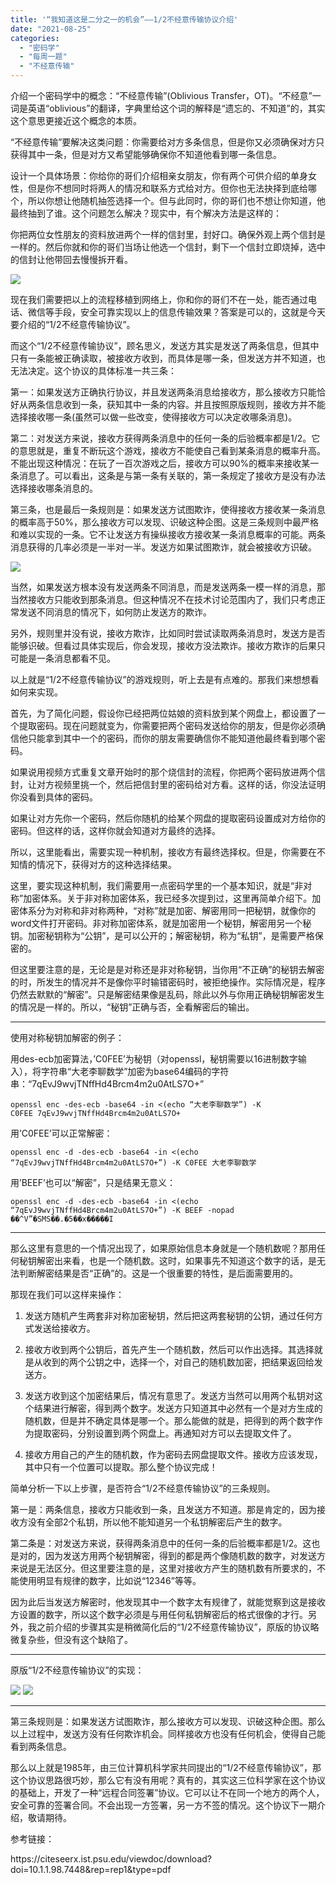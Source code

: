 ```yaml
---
title: '“我知道这是二分之一的机会”——1/2不经意传输协议介绍'
date: "2021-08-25"
categories:
  - "密码学"
  - "每周一题"
  - "不经意传输"
---
```


介绍一个密码学中的概念：“不经意传输”(Oblivious Transfer，OT)。“不经意”一词是英语“oblivious”的翻译，字典里给这个词的解释是“遗忘的、不知道”的，其实这个意思更接近这个概念的本质。

“不经意传输”要解决这类问题：你需要给对方多条信息，但是你又必须确保对方只获得其中一条，但是对方又希望能够确保你不知道他看到哪一条信息。

设计一个具体场景：你给你的哥们介绍相亲女朋友，你有两个可供介绍的单身女性，但是你不想同时将两人的情况和联系方式给对方。但你也无法抉择到底给哪个，所以你想让他随机抽签选择一个。但与此同时，你的哥们也不想让你知道，他最终抽到了谁。这个问题怎么解决？现实中，有个解决方法是这样的：

你把两位女性朋友的资料放进两个一样的信封里，封好口。确保外观上两个信封是一样的。然后你就和你的哥们当场让他选一个信封，剩下一个信封立即烧掉，选中的信封让他带回去慢慢拆开看。

![](https://pic4.zhimg.com/80/v2-51ed24b517f155c18ba2b3d241bbf733_720w.jpg)

现在我们需要把以上的流程移植到网络上，你和你的哥们不在一处，能否通过电话、微信等手段，安全可靠实现以上的信息传输效果？答案是可以的，这就是今天要介绍的“1/2不经意传输协议”。

而这个“1/2不经意传输协议”，顾名思义，发送方其实是发送了两条信息，但其中只有一条能被正确读取，被接收方收到，而具体是哪一条，但发送方并不知道，也无法决定。这个协议的具体标准一共三条：

第一：如果发送方正确执行协议，并且发送两条消息给接收方，那么接收方只能恰好从两条信息收到一条，获知其中一条的内容。并且按照原版规则，接收方并不能选择接收哪一条(虽然可以做一些改变，使得接收方可以决定收哪条消息)。

第二：对发送方来说，接收方获得两条消息中的任何一条的后验概率都是1/2。它的意思就是，重复不断玩这个游戏，接收方不能使自己看到某条消息的概率升高。不能出现这种情况：在玩了一百次游戏之后，接收方可以90%的概率来接收某一条消息了。可以看出，这条是与第一条有关联的，第一条规定了接收方是没有办法选择接收哪条消息的。

第三条，也是最后一条规则是：如果发送方试图欺诈，使得接收方接收某一条消息的概率高于50%，那么接收方可以发现、识破这种企图。这是三条规则中最严格和难以实现的一条。它不让发送方有操纵接收方接收某一条消息概率的可能。两条消息获得的几率必须是一半对一半。发送方如果试图欺诈，就会被接收方识破。

![](https://pic3.zhimg.com/80/v2-a9fad95bf56c53f08a8afae46dca7252_720w.jpg)

当然，如果发送方根本没有发送两条不同消息，而是发送两条一模一样的消息，那当然接收方只能收到那条消息。但这种情况不在技术讨论范围内了，我们只考虑正常发送不同消息的情况下，如何防止发送方的欺诈。

另外，规则里并没有说，接收方欺诈，比如同时尝试读取两条消息时，发送方是否能够识破。但看过具体实现后，你会发现，接收方没法欺诈。接收方欺诈的后果只可能是一条消息都看不见。

以上就是“1/2不经意传输协议”的游戏规则，听上去是有点难的。那我们来想想看如何来实现。

首先，为了简化问题，假设你已经把两位姑娘的资料放到某个网盘上，都设置了一个提取密码。现在问题就变为，你需要把两个密码发送给你的朋友，但是你必须确信他只能拿到其中一个的密码，而你的朋友需要确信你不能知道他最终看到哪个密码。

如果说用视频方式重复文章开始时的那个烧信封的流程，你把两个密码放进两个信封，让对方视频里挑一个，然后把信封里的密码给对方看。这样的话，你没法证明你没看到具体的密码。

如果让对方先你一个密码，然后你随机的给某个网盘的提取密码设置成对方给你的密码。但这样的话，这样你就会知道对方最终的选择。

所以，这里能看出，需要实现一种机制，接收方有最终选择权。但是，你需要在不知情的情况下，获得对方的这种选择结果。

这里，要实现这种机制，我们需要用一点密码学里的一个基本知识，就是“非对称”加密体系。关于非对称加密体系，我已经多次提到过，这里再简单介绍下。加密体系分为对称和非对称两种，“对称”就是加密、解密用同一把秘钥，就像你的word文件打开密码。非对称加密体系，就是加密用一个秘钥，解密用另一个秘钥。加密秘钥称为“公钥”，是可以公开的；解密秘钥，称为“私钥”，是需要严格保密的。

但这里要注意的是，无论是是对称还是非对称秘钥，当你用“不正确”的秘钥去解密的时，所发生的情况并不是像你平时输错密码时，被拒绝操作。实际情况是，程序仍然去默默的“解密”。只是解密结果像是乱码，除此以外与你用正确秘钥解密发生的情况是一样的。所以，“秘钥”正确与否，全看解密后的输出。

<hr>

使用对称秘钥加解密的例子：

用des-ecb加密算法，'C0FEE'为秘钥（对openssl，秘钥需要以16进制数字输入），将字符串“大老李聊数学”加密为base64编码的字符串：“7qEvJ9wvjTNffHd4Brcm4m2u0AtLS7O+”

<code>openssl enc -des-ecb -base64 -in <(echo "大老李聊数学") -K C0FEE
7qEvJ9wvjTNffHd4Brcm4m2u0AtLS7O+
</code></pre>

用'C0FEE'可以正常解密：

<code>openssl enc -d -des-ecb -base64 -in <(echo "7qEvJ9wvjTNffHd4Brcm4m2u0AtLS7O+") -K C0FEE
大老李聊数学
</code></pre>

用'BEEF'也可以“解密”，只是结果无意义：

<code>openssl enc -d -des-ecb -base64 -in <(echo "7qEvJ9wvjTNffHd4Brcm4m2u0AtLS7O+") -K BEEF -nopad
��^V"�SMS��.�5��x�����I
</code></pre>
<hr>

那么这里有意思的一个情况出现了，如果原始信息本身就是一个随机数呢？那用任何秘钥解密出来看，也是一个随机数。这时，如果事先不知道这个数字的话，是无法判断解密结果是否“正确”的。这是一个很重要的特性，是后面需要用的。

那现在我们可以这样来操作：

<ol>
<li>

发送方随机产生两套非对称加密秘钥，然后把这两套秘钥的公钥，通过任何方式发送给接收方。

</li>
<li>

接收方收到两个公钥后，首先产生一个随机数，然后可以作出选择。其选择就是从收到的两个公钥之中，选择一个，对自己的随机数加密，把结果返回给发送方。

</li>
<li>

发送方收到这个加密结果后，情况有意思了。发送方当然可以用两个私钥对这个结果进行解密，得到两个数字。发送方只知道其中必然有一个是对方生成的随机数，但是并不确定具体是哪一个。那么能做的就是，把得到的两个数字作为提取密码，分别设置到两个网盘上。再通知对方可以去提取文件了。

</li>
<li>

接收方用自己的产生的随机数，作为密码去网盘提取文件。接收方应该发现，其中只有一个位置可以提取。那么整个协议完成！

</li>
</ol>

简单分析一下以上步骤，是否符合“1/2不经意传输协议”的三条规则。

第一是：两条信息，接收方只能收到一条，且发送方不知道。那是肯定的，因为接收方没有全部2个私钥，所以他不能知道另一个私钥解密后产生的数字。

第二条是：对发送方来说，获得两条消息中的任何一条的后验概率都是1/2。这也是对的，因为发送方用两个秘钥解密，得到的都是两个像随机数的数字，对发送方来说是无法区分。但这里要注意的是，这里对接收方产生的随机数有所要求的，不能使用明显有规律的数字，比如说“12346”等等。

因为此后当发送方解密时，他发现其中一个数字太有规律了，就能觉察到这是接收方设置的数字，所以这个数字必须是与用任何私钥解密后的格式很像的才行。另外，我之前介绍的步骤其实是稍微简化后的“1/2不经意传输协议”，原版的协议略微复杂些，但没有这个缺陷了。

<hr>

原版“1/2不经意传输协议”的实现：

![](https://pic1.zhimg.com/80/v2-11469bf8cab796e6ee789c0b37d6a7cc_720w.jpg)
![](https://pic1.zhimg.com/80/v2-aa4bb11dd8995edb2e8e017bd7050730_720w.jpg)

<hr>

第三条规则是：如果发送方试图欺诈，那么接收方可以发现、识破这种企图。那么以上过程中，发送方没有任何欺诈机会。同样接收方也没有任何机会，使得自己能看到两条信息。

那么以上就是1985年，由三位计算机科学家共同提出的“1/2不经意传输协议”，那这个协议思路很巧妙，那么它有没有用呢？真有的，其实这三位科学家在这个协议的基础上，开发了一种“远程合同签署”协议。它可以让不在同一个地方的两个人，安全可靠的签署合同。不会出现一方签署，另一方不签的情况。这个协议下一期介绍，敬请期待。

参考链接：

https://citeseerx.ist.psu.edu/viewdoc/download?doi=10.1.1.98.7448&rep=rep1&type=pdf